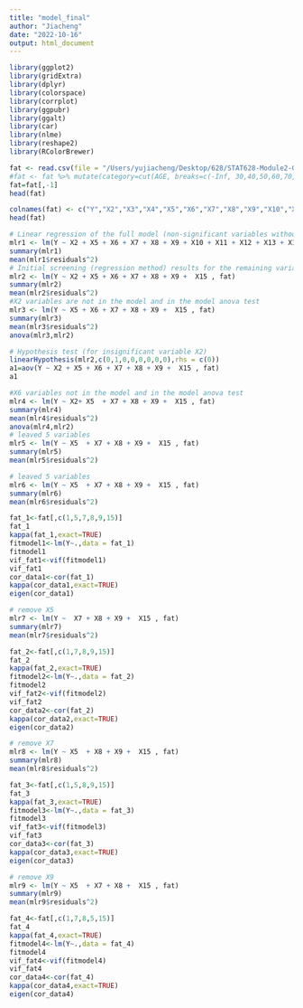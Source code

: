 ```yaml
---
title: "model_final"
author: "Jiacheng"
date: "2022-10-16"
output: html_document
---
```

```r
library(ggplot2)
library(gridExtra)
library(dplyr)
library(colorspace)
library(corrplot)
library(ggpubr)
library(ggalt) 
library(car)
library(nlme)
library(reshape2)
library(RColorBrewer)
```

```r
fat <- read.csv(file = "/Users/yujiacheng/Desktop/628/STAT628-Module2-Group9/Data/df1_v2.csv",header=T)
#fat <- fat %>% mutate(category=cut(AGE, breaks=c(-Inf, 30,40,50,60,70, Inf), labels=c("20-30","30-40","40-50","50-60","60-70","70+")))
fat=fat[,-1]
head(fat)
```

```r
colnames(fat) <- c("Y","X2","X3","X4","X5","X6","X7","X8","X9","X10","X11","X12","X13","X14","X15")
head(fat)
```

```r
# Linear regression of the full model (non-significant variables without variable selection are also included in the model, weight and height are removed)
mlr1 <- lm(Y ~ X2 + X5 + X6 + X7 + X8 + X9 + X10 + X11 + X12 + X13 + X14 + X15 , fat)
summary(mlr1)
mean(mlr1$residuals^2)
# Initial screening (regression method) results for the remaining variables
mlr2 <- lm(Y ~ X2 + X5 + X6 + X7 + X8 + X9 +  X15 , fat)
summary(mlr2)
mean(mlr2$residuals^2)
#X2 variables are not in the model and in the model anova test
mlr3 <- lm(Y ~ X5 + X6 + X7 + X8 + X9 +  X15 , fat)
summary(mlr3)
mean(mlr3$residuals^2)
anova(mlr3,mlr2)

# Hypothesis test (for insignificant variable X2)
linearHypothesis(mlr2,c(0,1,0,0,0,0,0,0),rhs = c(0))
a1=aov(Y ~ X2 + X5 + X6 + X7 + X8 + X9 +  X15 , fat)
a1

#X6 variables not in the model and in the model anova test
mlr4 <- lm(Y ~ X2+ X5  + X7 + X8 + X9 +  X15 , fat)
summary(mlr4)
mean(mlr4$residuals^2)
anova(mlr4,mlr2)
# leaved 5 variables
mlr5 <- lm(Y ~ X5  + X7 + X8 + X9 +  X15 , fat)
summary(mlr5)
mean(mlr5$residuals^2)

# leaved 5 variables
mlr6 <- lm(Y ~ X5  + X7 + X8 + X9 +  X15 , fat)
summary(mlr6)
mean(mlr6$residuals^2)

fat_1<-fat[,c(1,5,7,8,9,15)]
fat_1
kappa(fat_1,exact=TRUE)
fitmodel1<-lm(Y~.,data = fat_1)
fitmodel1
vif_fat1<-vif(fitmodel1)
vif_fat1
cor_data1<-cor(fat_1)
kappa(cor_data1,exact=TRUE)
eigen(cor_data1)

# remove X5
mlr7 <- lm(Y ~  X7 + X8 + X9 +  X15 , fat)
summary(mlr7)
mean(mlr7$residuals^2)

fat_2<-fat[,c(1,7,8,9,15)]
fat_2
kappa(fat_2,exact=TRUE)
fitmodel2<-lm(Y~.,data = fat_2)
fitmodel2
vif_fat2<-vif(fitmodel2)
vif_fat2
cor_data2<-cor(fat_2)
kappa(cor_data2,exact=TRUE)
eigen(cor_data2)

# remove X7
mlr8 <- lm(Y ~ X5  + X8 + X9 +  X15 , fat)
summary(mlr8)
mean(mlr8$residuals^2)

fat_3<-fat[,c(1,5,8,9,15)]
fat_3
kappa(fat_3,exact=TRUE)
fitmodel3<-lm(Y~.,data = fat_3)
fitmodel3
vif_fat3<-vif(fitmodel3)
vif_fat3
cor_data3<-cor(fat_3)
kappa(cor_data3,exact=TRUE)
eigen(cor_data3)

# remove X9
mlr9 <- lm(Y ~ X5  + X7 + X8 +  X15 , fat)
summary(mlr9)
mean(mlr9$residuals^2)

fat_4<-fat[,c(1,7,8,5,15)]
fat_4
kappa(fat_4,exact=TRUE)
fitmodel4<-lm(Y~.,data = fat_4)
fitmodel4
vif_fat4<-vif(fitmodel4)
vif_fat4
cor_data4<-cor(fat_4)
kappa(cor_data4,exact=TRUE)
eigen(cor_data4)
```

